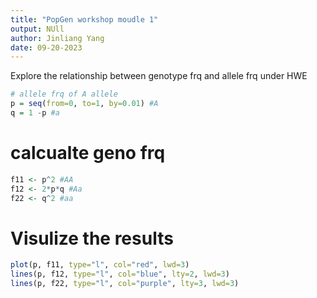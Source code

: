 ```yaml
---
title: "PopGen workshop moudle 1"
output: NUll
author: Jinliang Yang
date: 09-20-2023
---
```


Explore the relationship between genotype frq and allele frq under HWE

```r
# allele frq of A allele
p = seq(from=0, to=1, by=0.01) #A
q = 1 -p #a
```

# calcualte geno frq

```r
f11 <- p^2 #AA
f12 <- 2*p*q #Aa
f22 <- q^2 #aa
```

# Visulize the results


```r
plot(p, f11, type="l", col="red", lwd=3)
lines(p, f12, type="l", col="blue", lty=2, lwd=3)
lines(p, f22, type="l", col="purple", lty=3, lwd=3)
```

